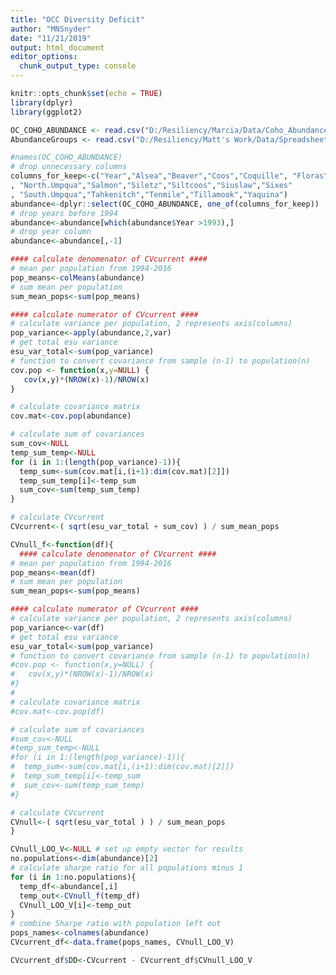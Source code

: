 ```yaml
---
title: "OCC Diversity Deficit"
author: "MNSnyder"
date: "11/21/2019"
output: html_document
editor_options: 
  chunk_output_type: console
---
```


```r
knitr::opts_chunk$set(echo = TRUE)
library(dplyr)
library(ggplot2)
```

```r
OC_COHO_ABUNDANCE <- read.csv("D:/Resiliency/Marcia/Data/Coho_Abundance/OC_COHO_ABUNDANCE.csv")
AbundanceGroups <- read.csv("D:/Resiliency/Matt's Work/Data/Spreadsheets/AbundanceGroups.csv")
```


```r
#names(OC_COHO_ABUNDANCE)
# drop unnecessary columns
columns_for_keep<-c("Year","Alsea","Beaver","Coos","Coquille", "Floras","Lower.Umpqua","Middle.Umpqua","Necanicum","Nehalem","Nestucca"     
, "North.Umpqua","Salmon","Siletz","Siltcoos","Siuslaw","Sixes"        
, "South.Umpqua","Tahkenitch","Tenmile","Tillamook","Yaquina")
abundance<-dplyr::select(OC_COHO_ABUNDANCE, one_of(columns_for_keep))
# drop years before 1994
abundance<-abundance[which(abundance$Year >1993),]
# drop year column
abundance<-abundance[,-1]
```

```r
#### calculate denomenator of CVcurrent ####
# mean per population from 1994-2016
pop_means<-colMeans(abundance)
# sum mean per population
sum_mean_pops<-sum(pop_means)

#### calculate numerator of CVcurrent ####
# calculate variance per population, 2 represents axis(columns)
pop_variance<-apply(abundance,2,var)
# get total esu variance
esu_var_total<-sum(pop_variance)
# function to convert covariance from sample (n-1) to population(n)
cov.pop <- function(x,y=NULL) {
   cov(x,y)*(NROW(x)-1)/NROW(x)
}

# calculate covariance matrix
cov.mat<-cov.pop(abundance)

# calculate sum of covariances
sum_cov<-NULL
temp_sum_temp<-NULL
for (i in 1:(length(pop_variance)-1)){
  temp_sum<-sum(cov.mat[i,(i+1):dim(cov.mat)[2]])
  temp_sum_temp[i]<-temp_sum 
  sum_cov<-sum(temp_sum_temp)
}

# calculate CVcurrent
CVcurrent<-( sqrt(esu_var_total + sum_cov) ) / sum_mean_pops
```


```r
CVnull_f<-function(df){
  #### calculate denomenator of CVcurrent ####
# mean per population from 1994-2016
pop_means<-mean(df)
# sum mean per population
sum_mean_pops<-sum(pop_means)

#### calculate numerator of CVcurrent ####
# calculate variance per population, 2 represents axis(columns)
pop_variance<-var(df)
# get total esu variance
esu_var_total<-sum(pop_variance)
# function to convert covariance from sample (n-1) to population(n)
#cov.pop <- function(x,y=NULL) {
#   cov(x,y)*(NROW(x)-1)/NROW(x)
#}
# 
# calculate covariance matrix
#cov.mat<-cov.pop(df)

# calculate sum of covariances
#sum_cov<-NULL
#temp_sum_temp<-NULL
#for (i in 1:(length(pop_variance)-1)){
#  temp_sum<-sum(cov.mat[i,(i+1):dim(cov.mat)[2]])
#  temp_sum_temp[i]<-temp_sum 
#  sum_cov<-sum(temp_sum_temp)
#}

# calculate CVcurrent
CVnull<-( sqrt(esu_var_total ) ) / sum_mean_pops
}

```


```r

CVnull_LOO_V<-NULL # set up empty vector for results
no.populations<-dim(abundance)[2]
# calculate sharpe ratio for all populations minus 1
for (i in 1:no.populations){
  temp_df<-abundance[,i]
  temp_out<-CVnull_f(temp_df)
  CVnull_LOO_V[i]<-temp_out
}
# combine Sharpe ratio with population left out
pops_names<-colnames(abundance) 
CVcurrent_df<-data.frame(pops_names, CVnull_LOO_V)
```

```r
CVcurrent_df$DD<-CVcurrent - CVcurrent_df$CVnull_LOO_V
```

